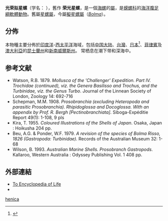 {{Speciesbox
| taxon = Bolma henica
| image = Bolma henica 001.jpg
| image_caption = Apertural view of a shell of ''Bolma henica''
| authority = ({{tsl|en|Robert Boog Watson||Watson}}, 1885)
| synonyms_ref = {{r|shell_6392 |WoRMS_555219}}
| synonyms = 
* ''Astralium henicus'' <small>(Watson, 1885)</small>
* ''Astralium (Pseudastralium) abyssorum'' <small>Schepman, 1908</small>
* ''Bolma henica gloriosa'' (Kuroda et Habe in Kira, 1961){{r|shell_3239}}
* ''[[Guildfordia_gloriosa|Guildfordia gloriosa]]'' <small>Kuroda & Habe in Kira, 1961</small>
* ''Pseudastralium henicus gloriosum'' <small>Kuroda & Habe in Kira, 1955</small>{{r|shell_6392}}
* ''Turbo (Calcar) henica'' <small>Watson, 1879</small>
* ''Turbo (Calcar) henicus'' <small>R. B. Watson, 1879</small> 
* ''Turbo henicus'' {{small|Watson, 1885}}（原來組合）
}}

'''光荣拟星螺'''（学名： ''{{lang|la|Bolma henica}}''）{{r|shell_6392}}，舊作
'''荣光星螺'''{{r|shell_3239}}，是一個[[海螺|海螺]]的[[屬_(生物)|屬]]，是[[蝾螺科|蝾螺科]]的[[海洋生物|海洋]][[腹足綱|腹足綱]][[軟體動物|軟體動物]]{{r|shell_6392 |WoRMS_555219}}。舊屬[[星螺屬|星螺屬]]，今屬[[擬星螺屬|擬星螺屬]]（''[[Bolma|Bolma]]''）{{r|shell_6392 |WoRMS_555219 |Beu 1979 |Alf 2011}}。

==分佈==
本物種主要分佈於[[印度洋|印度洋]]-[[西太平洋|西太平洋]]海域，包括[[中国大陆|中国大陆]]{{r|shell_6392}}、[[台灣|台灣]]{{r|shell_3239}}、[[日本|日本]]<ref>{{cite web |url=https://mczbase.mcz.harvard.edu/guid/MCZ:Mala:281834 |title=Malacology 281834: Pseudastralium henicus gloriosum |work=MCZ Malacology |access-date=2018-02-28 |archive-date=2018-02-28 |archive-url=https://web.archive.org/web/20180228162831/https://mczbase.mcz.harvard.edu/guid/MCZ:Mala:281834 |dead-url=no }}</ref>、[[菲律賓|菲律賓]]及[[澳大利亞|澳大利亞]]的[[昆士蘭州|昆士蘭州]]和[[新南威爾斯州|新南威爾斯州]]。
常栖息在潮下带{{r|shell_6392}}和深海中{{r|shell_3239}}。

==参考文献==
{{reflist |refs=
<ref name="Alf 2011">Alf A. & Kreipl K. (2011) The family Turbinidae. Subfamilies Turbininae Rafinesque, 1815 and Prisogasterinae Hickman & McLean, 1990. In: G.T. Poppe & K. Groh (eds), A Conchological Iconography. Hackenheim: Conchbooks. pp. 1-82, pls 104-245.</ref>
<ref name="Beu 1979">Beu A.G. & Ponder W.F. (1979) A revision of the species of Bolma Risso, 1826 (Gastropoda: Turbinidae). Records of the Australian Museum 32(1): 1-68. (31 May 1979)</ref>
<ref name="shell_3239">{{cite web
 |url=http://shell.sinica.edu.tw/chinese/shellbase_detail.php?science_no=3239
 |title=国际贝库：荣光星螺
 |publisher=台湾贝类资库
 |access-date=2009-08-11
 |archive-date=2018-03-05
 |archive-url=https://web.archive.org/web/20180305062939/http://shell.sinica.edu.tw/chinese/shellbase_detail.php?science_no=3239
 |dead-url=no
 }}</ref>
<ref name="shell_6392">{{cite web
 |url=http://shell.sinica.edu.tw/chinese/shellbase_detail.php?science_no=6392
 |title=国际贝库：光荣拟星螺
 |publisher=台湾贝类资料库
 |access-date=2009-08-11
 |archive-date=2018-10-02
 |archive-url=https://web.archive.org/web/20181002204143/http://shell.sinica.edu.tw/chinese/shellbase_detail.php?science_no=6392
 |dead-url=no
 }}</ref>
<ref name="WoRMS_555219">{{WoRMS |id=555219 |last=Gofas |first=S. |year=2012 |title=''Bolma henica'' (Watson, 1885) |access-date=2012-09-01 }}</ref>
}}
* Watson, R.B. 1879. ''Mollusca of the 'Challenger' Expedition. Part IV. Trochidae (continued), viz. the Genera Basilisso and Trochus, and the Turbinidae, viz. the Genus Turbo''. Journal of the Linnean Society of London, Zoology 14: 692-716
* Schepman, M.M. 1908. ''Prosobranchia (excluding Heteropoda and parasitic Prosobranchia). Rhipidoglossa and Docoglossa. With an appendix by Prof. R. Bergh [Pectinobranchiata]''. Siboga-Expéditie Report 49(1): 1-108, 9 pls
* Kira, T. 1955. ''Coloured Illustrations of the Shells of Japan''. Osaka, Japan : Hoikusha 204 pp.
* Beu, A.G. & Ponder, W.F. 1979. ''A revision of the species of Bolma Risso, 1826 (Gastropoda: Turbinidae).'' Records of the Australian Museum 32: 1-68 
* Wilson, B. 1993. ''Australian Marine Shells. Prosobranch Gastropods''. Kallaroo, Western Australia : Odyssey Publishing Vol. 1 408 pp.

==外部連結==
{{Commonscat|Bolma henica}}
* [http://www.eol.org/pages/4799741 To Encyclopedia of Life]{{Dead link|date=2020年1月 |bot=InternetArchiveBot |fix-attempted=yes }}
*{{gastropods.com|key=3|id=6843 |title=''Bolma (Bolma) henica henica''}}
{{Taxonbar|from=Q4939886}}
[[Category:擬星螺屬|henica]]